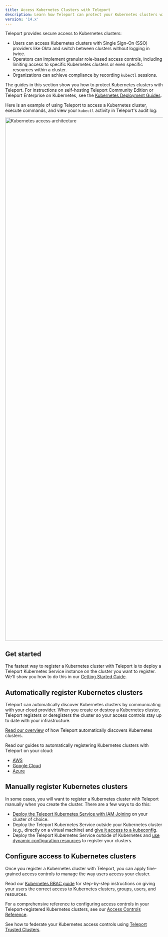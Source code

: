 ```yaml
---
title: Access Kubernetes Clusters with Teleport
description: Learn how Teleport can protect your Kubernetes clusters with RBAC, audit logging, and more.
version: '14.x'
---
```


Teleport provides secure access to Kubernetes clusters:

- Users can access Kubernetes clusters with Single Sign-On (SSO) providers like
  Okta and switch between clusters without logging in twice.
- Operators can implement granular role-based access controls, including
  limiting access to specific Kubernetes clusters or even specific resources within a
  cluster.
- Organizations can achieve compliance by recording `kubectl` sessions.

The guides in this section show you how to protect Kubernetes clusters with
Teleport. For instructions on self-hosting Teleport Community Edition or
Teleport Enterprise on Kubernetes, see the [Kubernetes Deployment
Guides](/docs/ver/14.x/deploy-a-cluster/helm-deployments).

Here is an example of using Teleport to access a Kubernetes cluster, execute
commands, and view your `kubectl`  activity in Teleport's audit log:

<img src="/assets/architecture-diagram-75347fc20e.png" alt="Kubernetes access architecture" width="3347" height="1669" />

## Get started

The fastest way to register a Kubernetes cluster with Teleport is to deploy a
Teleport Kubernetes Service instance on the cluster you want to register.
We'll show you how to do this in our [Getting Started
Guide](/docs/ver/14.x/kubernetes-access/getting-started).

## Automatically register Kubernetes clusters

Teleport can automatically discover Kubernetes clusters by communicating with
your cloud provider. When you create or destroy a Kubernetes cluster, Teleport
registers or deregisters the cluster so your access controls stay up to date
with your infrastructure.

[Read our overview](/docs/ver/14.x/kubernetes-access/discovery) of how Teleport automatically discovers
Kubernetes clusters.

Read our guides to automatically registering Kubernetes clusters with Teleport
on your cloud:

- [AWS](/docs/ver/14.x/kubernetes-access/discovery/aws)
- [Google Cloud](/docs/ver/14.x/kubernetes-access/discovery/google-cloud)
- [Azure](/docs/ver/14.x/kubernetes-access/discovery/azure)

## Manually register Kubernetes clusters

In some cases, you will want to register a Kubernetes cluster with Teleport
manually when you create the cluster. There are a few ways to do this:

- [Deploy the Teleport Kubernetes
  Service with IAM Joining](/docs/ver/14.x/kubernetes-access/register-clusters/iam-joining) on your cluster of
  choice.
- Deploy the Teleport Kubernetes Service outside your Kubernetes cluster (e.g.,
  directly on a virtual machine) and [give it access to a
  kubeconfig](/docs/ver/14.x/kubernetes-access/register-clusters/static-kubeconfig).
- Deploy the Teleport Kubernetes Service outside of Kubernetes  and [use dynamic
  configuration resources](/docs/ver/14.x/kubernetes-access/register-clusters/dynamic-registration) to
  register your clusters.

## Configure access to Kubernetes clusters

Once you register a Kubernetes cluster with Teleport, you can apply fine-grained
access controls to manage the way users access your cluster.

Read our [Kubernetes RBAC guide](/docs/ver/14.x/kubernetes-access/manage-access/rbac) for step-by-step
instructions on giving your users the correct access to Kubernetes clusters,
groups, users, and resources.

For a comprehensive reference to configuring access controls in your
Teleport-registered Kubernetes clusters, see our [Access Controls
Reference](/docs/ver/14.x/kubernetes-access/controls).

See how to federate your Kubernetes access controls using [Teleport Trusted
Clusters](/docs/ver/14.x/kubernetes-access/manage-access/federation).

